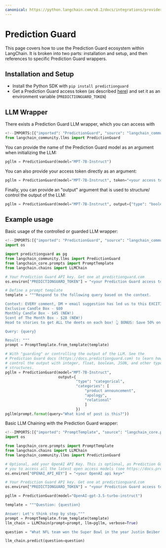 ```yaml
---
canonical: https://python.langchain.com/v0.2/docs/integrations/providers/predictionguard/
---
```


# Prediction Guard

This page covers how to use the Prediction Guard ecosystem within LangChain.
It is broken into two parts: installation and setup, and then references to specific Prediction Guard wrappers.

## Installation and Setup
- Install the Python SDK with `pip install predictionguard`
- Get a Prediction Guard access token (as described [here](https://docs.predictionguard.com/)) and set it as an environment variable (`PREDICTIONGUARD_TOKEN`)

## LLM Wrapper

There exists a Prediction Guard LLM wrapper, which you can access with 
```python
<!--IMPORTS:[{"imported": "PredictionGuard", "source": "langchain_community.llms", "docs": "https://api.python.langchain.com/en/latest/llms/langchain_community.llms.predictionguard.PredictionGuard.html", "title": "Prediction Guard"}]-->
from langchain_community.llms import PredictionGuard
```

You can provide the name of the Prediction Guard model as an argument when initializing the LLM:
```python
pgllm = PredictionGuard(model="MPT-7B-Instruct")
```

You can also provide your access token directly as an argument:
```python
pgllm = PredictionGuard(model="MPT-7B-Instruct", token="<your access token>")
```

Finally, you can provide an "output" argument that is used to structure/ control the output of the LLM:
```python
pgllm = PredictionGuard(model="MPT-7B-Instruct", output={"type": "boolean"})
```

## Example usage

Basic usage of the controlled or guarded LLM wrapper:
```python
<!--IMPORTS:[{"imported": "PredictionGuard", "source": "langchain_community.llms", "docs": "https://api.python.langchain.com/en/latest/llms/langchain_community.llms.predictionguard.PredictionGuard.html", "title": "Prediction Guard"}, {"imported": "PromptTemplate", "source": "langchain_core.prompts", "docs": "https://api.python.langchain.com/en/latest/prompts/langchain_core.prompts.prompt.PromptTemplate.html", "title": "Prediction Guard"}, {"imported": "LLMChain", "source": "langchain.chains", "docs": "https://api.python.langchain.com/en/latest/chains/langchain.chains.llm.LLMChain.html", "title": "Prediction Guard"}]-->
import os

import predictionguard as pg
from langchain_community.llms import PredictionGuard
from langchain_core.prompts import PromptTemplate
from langchain.chains import LLMChain

# Your Prediction Guard API key. Get one at predictionguard.com
os.environ["PREDICTIONGUARD_TOKEN"] = "<your Prediction Guard access token>"

# Define a prompt template
template = """Respond to the following query based on the context.

Context: EVERY comment, DM + email suggestion has led us to this EXCITING announcement! 🎉 We have officially added TWO new candle subscription box options! 📦
Exclusive Candle Box - $80 
Monthly Candle Box - $45 (NEW!)
Scent of The Month Box - $28 (NEW!)
Head to stories to get ALL the deets on each box! 👆 BONUS: Save 50% on your first box with code 50OFF! 🎉

Query: {query}

Result: """
prompt = PromptTemplate.from_template(template)

# With "guarding" or controlling the output of the LLM. See the 
# Prediction Guard docs (https://docs.predictionguard.com) to learn how to 
# control the output with integer, float, boolean, JSON, and other types and
# structures.
pgllm = PredictionGuard(model="MPT-7B-Instruct", 
                        output={
                                "type": "categorical",
                                "categories": [
                                    "product announcement", 
                                    "apology", 
                                    "relational"
                                    ]
                                })
pgllm(prompt.format(query="What kind of post is this?"))
```

Basic LLM Chaining with the Prediction Guard wrapper:
```python
<!--IMPORTS:[{"imported": "PromptTemplate", "source": "langchain_core.prompts", "docs": "https://api.python.langchain.com/en/latest/prompts/langchain_core.prompts.prompt.PromptTemplate.html", "title": "Prediction Guard"}, {"imported": "LLMChain", "source": "langchain.chains", "docs": "https://api.python.langchain.com/en/latest/chains/langchain.chains.llm.LLMChain.html", "title": "Prediction Guard"}, {"imported": "PredictionGuard", "source": "langchain_community.llms", "docs": "https://api.python.langchain.com/en/latest/llms/langchain_community.llms.predictionguard.PredictionGuard.html", "title": "Prediction Guard"}]-->
import os

from langchain_core.prompts import PromptTemplate
from langchain.chains import LLMChain
from langchain_community.llms import PredictionGuard

# Optional, add your OpenAI API Key. This is optional, as Prediction Guard allows
# you to access all the latest open access models (see https://docs.predictionguard.com)
os.environ["OPENAI_API_KEY"] = "<your OpenAI api key>"

# Your Prediction Guard API key. Get one at predictionguard.com
os.environ["PREDICTIONGUARD_TOKEN"] = "<your Prediction Guard access token>"

pgllm = PredictionGuard(model="OpenAI-gpt-3.5-turbo-instruct")

template = """Question: {question}

Answer: Let's think step by step."""
prompt = PromptTemplate.from_template(template)
llm_chain = LLMChain(prompt=prompt, llm=pgllm, verbose=True)

question = "What NFL team won the Super Bowl in the year Justin Beiber was born?"

llm_chain.predict(question=question)
```